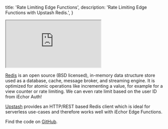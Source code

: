
  title: 'Rate Limiting Edge Functions',
  description: 'Rate Limiting Edge Functions with Upstash Redis.',
}

<div class="video-container">
  <iframe
    src="https://www.youtube-nocookie.com/embed/o4ooiE-SdUg"
    frameBorder="1"
    allow="accelerometer; autoplay; clipboard-write; encrypted-media; gyroscope; picture-in-picture"
    allowFullScreen
  ></iframe>
</div>

[Redis](https://redis.io/docs/about/) is an open source (BSD licensed), in-memory data structure store used as a database, cache, message broker, and streaming engine. It is optimized for atomic operations like incrementing a value, for example for a view counter or rate limiting. We can even rate limit based on the user ID from iEchor Auth!

[Upstash](https://upstash.com/) provides an HTTP/REST based Redis client which is ideal for serverless use-cases and therefore works well with iEchor Edge Functions.

Find the code on [GitHub](https://github.com/openmodels-base/iechor/tree/master/examples/edge-functions/supabase/functions/upstash-redis-ratelimit).


